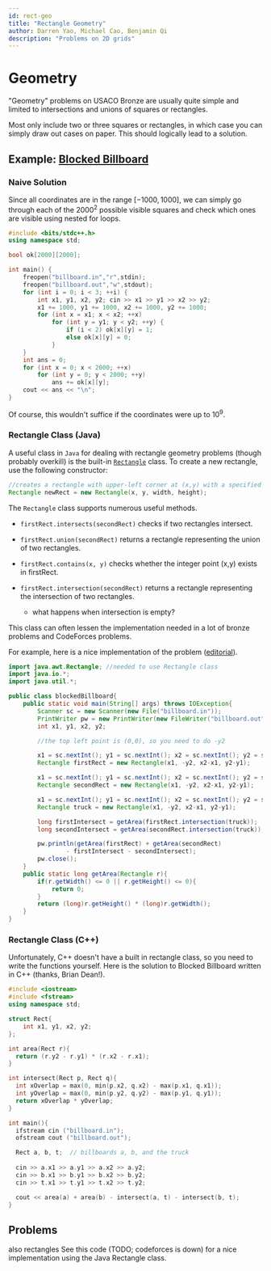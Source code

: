 ```yaml
---
id: rect-geo
title: "Rectangle Geometry"
author: Darren Yao, Michael Cao, Benjamin Qi
description: "Problems on 2D grids" 
---
```


# Geometry

\"Geometry\" problems on USACO Bronze are usually quite simple and limited to intersections and unions of squares or rectangles.

Most only include two or three squares or rectangles, in which case you can simply draw out cases on paper. This should logically lead to a solution. 

## Example: [Blocked Billboard](http://usaco.org/index.php?page=viewproblem2&cpid=759)

### Naive Solution

Since all coordinates are in the range $[-1000,1000]$, we can simply go through each of the $2000^2$ possible visible squares and check which ones are visible using nested for loops.

<spoiler title="Nested Loops">

```cpp
#include <bits/stdc++.h>
using namespace std;

bool ok[2000][2000];

int main() {
	freopen("billboard.in","r",stdin);
	freopen("billboard.out","w",stdout);
	for (int i = 0; i < 3; ++i) {
		int x1, y1, x2, y2; cin >> x1 >> y1 >> x2 >> y2;
		x1 += 1000, y1 += 1000, x2 += 1000, y2 += 1000;
		for (int x = x1; x < x2; ++x) 
			for (int y = y1; y < y2; ++y) {
				if (i < 2) ok[x][y] = 1;
				else ok[x][y] = 0;
			}
	}
	int ans = 0;
	for (int x = 0; x < 2000; ++x) 
		for (int y = 0; y < 2000; ++y) 
			ans += ok[x][y];
	cout << ans << "\n";
}
```
</spoiler>

Of course, this wouldn't suffice if the coordinates were up to $10^9$.

### Rectangle Class (Java)

A useful class in `Java` for dealing with rectangle geometry problems (though probably overkill) is the built-in [`Rectangle`](https://docs.oracle.com/javase/8/docs/api/java/awt/Rectangle.html) class. To create a new rectangle, use the following constructor:

```java
//creates a rectangle with upper-left corner at (x,y) with a specified width and height
Rectangle newRect = new Rectangle(x, y, width, height); 
```

The `Rectangle` class supports numerous useful methods. 

  - `firstRect.intersects(secondRect)` checks if two rectangles intersect.

  - `firstRect.union(secondRect)` returns a rectangle representing the union of two rectangles.

  - `firstRect.contains(x, y)` checks whether the integer point (x,y) exists in firstRect.

  - `firstRect.intersection(secondRect)` returns a rectangle representing the intersection of two rectangles.
    - what happens when intersection is empty?

This class can often lessen the implementation needed in a lot of bronze problems and CodeForces problems.

For example, here is a nice implementation of the problem  ([editorial](http://www.usaco.org/current/data/sol_billboard_bronze_dec17.html)).

<spoiler title="Java Solution">

```java
import java.awt.Rectangle; //needed to use Rectangle class
import java.io.*;
import java.util.*;

public class blockedBillboard{
	public static void main(String[] args) throws IOException{
		Scanner sc = new Scanner(new File("billboard.in"));
		PrintWriter pw = new PrintWriter(new FileWriter("billboard.out"));
		int x1, y1, x2, y2;

		//the top left point is (0,0), so you need to do -y2

		x1 = sc.nextInt(); y1 = sc.nextInt(); x2 = sc.nextInt(); y2 = sc.nextInt();
		Rectangle firstRect = new Rectangle(x1, -y2, x2-x1, y2-y1);

		x1 = sc.nextInt(); y1 = sc.nextInt(); x2 = sc.nextInt(); y2 = sc.nextInt();
		Rectangle secondRect = new Rectangle(x1, -y2, x2-x1, y2-y1);

		x1 = sc.nextInt(); y1 = sc.nextInt(); x2 = sc.nextInt(); y2 = sc.nextInt();
		Rectangle truck = new Rectangle(x1, -y2, x2-x1, y2-y1);

		long firstIntersect = getArea(firstRect.intersection(truck));
		long secondIntersect = getArea(secondRect.intersection(truck));

		pw.println(getArea(firstRect) + getArea(secondRect) 
				- firstIntersect - secondIntersect);
		pw.close();
	}
	public static long getArea(Rectangle r){
		if(r.getWidth() <= 0 || r.getHeight() <= 0){
			return 0;
		}
		return (long)r.getHeight() * (long)r.getWidth();
	}
}
```
</spoiler>

### Rectangle Class (C++)

Unfortunately, C++ doesn't have a built in rectangle class, so you need to write the functions yourself. Here is the solution to Blocked Billboard written in C++ (thanks, Brian Dean!).

<spoiler title="C++ Solution">

```cpp
#include <iostream>
#include <fstream>
using namespace std;

struct Rect{
	int x1, y1, x2, y2;
};

int area(Rect r){
  return (r.y2 - r.y1) * (r.x2 - r.x1);
}

int intersect(Rect p, Rect q){
  int xOverlap = max(0, min(p.x2, q.x2) - max(p.x1, q.x1));
  int yOverlap = max(0, min(p.y2, q.y2) - max(p.y1, q.y1));
  return xOverlap * yOverlap;
}

int main(){
  ifstream cin ("billboard.in");
  ofstream cout ("billboard.out");

  Rect a, b, t;  // billboards a, b, and the truck
 
  cin >> a.x1 >> a.y1 >> a.x2 >> a.y2;
  cin >> b.x1 >> b.y1 >> b.x2 >> b.y2;
  cin >> t.x1 >> t.y1 >> t.x2 >> t.y2;

  cout << area(a) + area(b) - intersect(a, t) - intersect(b, t);
}

```
</spoiler>

## Problems

<problems-list>
    <problem name="Square Pasture" usaco="663" difficulty="Intro" tags={["rect"]}>
    </problem>
    <problem name="Blocked Billboard II" usaco="783" difficulty="Easy" tags={["rect"]}>
    	also rectangles
    </problem>
    <problem name="Div. 3 C - White Sheet" cf="contest/1216/problem/C" difficulty="Normal" tags={["rect"]}>
    	See this code (TODO; codeforces is down) for a nice implementation using the Java Rectangle class.
    </problem>
</problems-list>

